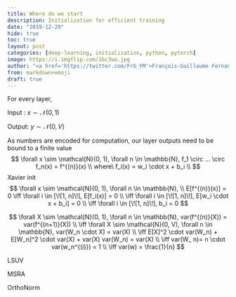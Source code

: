 ```yaml
---
title: Where do we start
description: Initialization for efficient training
date: "2019-12-29"
hide: true
toc: true
layout: post
categories: [deep-learning, initialization, python, pytorch]
image: https://i.imgflip.com/1bc3wo.jpg
author: "<a href='https://twitter.com/FrG_FM'>François-Guillaume Fernandez</a>"
from: markdown+emoji
draft: true
---
```


For every layer,

Input : $x \sim \mathcal{N}(0, 1)$

Output: $y \sim \mathcal{N}(0, V)$



As numbers are encoded for computation, our layer outputs need to be bound to a finite value
$$
\forall x \sim \mathcal{N}(0, 1), \forall n \in \mathbb{N}, f_1 \circ ... \circ f_n(x) = f^{(n)}(x) \\
where\ f_i(x) = w_i \cdot x + b_i \\
$$
Xavier init
$$
\forall x \sim \mathcal{N}(0, 1), \forall n \in \mathbb{N}, \\
E[f^{(n)}(x)] = 0 \iff  \forall i \in [\![1, n]\!], E[f_i(x)] = 0 \\
\iff \forall i \in [\![1, n]\!], E[w_i \cdot x + b_i] = 0 \\
\iff \forall i \in [\![1, n]\!], b_i = 0
$$

$$
\forall X \sim \mathcal{N}(0, 1), \forall n \in \mathbb{N}, 
var(f^{(n)}(X)) = var(f^{(n+1)}(X)) \\
\iff \forall X \sim \mathcal{N}(0, V), \forall n \in \mathbb{N}, var(W_n \cdot X) = var(X) \\
\iff E[X]^2 \cdot var(W_n) + E[W_n]^2 \cdot var(X) + var(X) var(W_n) = var(X) \\
\iff var(W_ n)= n \cdot var(w_n^{(i)}) = 1 \\
\iff var(w) = \frac{1}{n}
$$





LSUV

MSRA

OrthoNorm